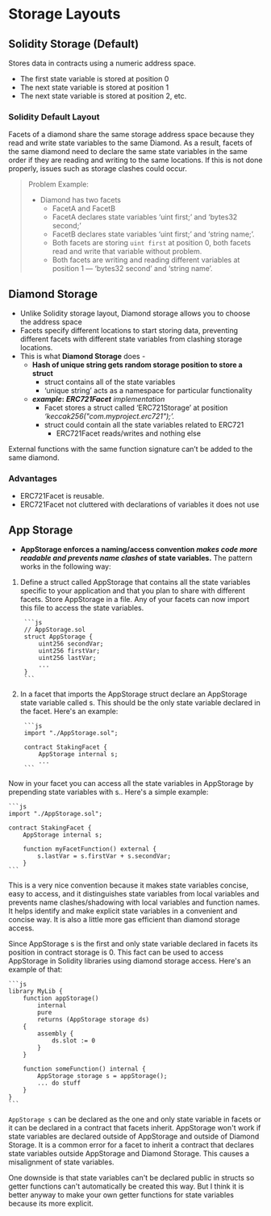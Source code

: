 
# **Storage Layouts**

## **Solidity Storage (Default)**

Stores data in contracts using a numeric address space. 

- The first state variable is stored at position 0
- The next state variable is stored at position 1
- The next state variable is stored at position 2, etc.

### **Solidity Default Layout**
Facets of a diamond share the same storage address space because they read and write state variables to the same Diamond.
As a result, facets of the same diamond need to declare the same state variables in the same order if they are reading and writing to the same locations.
If this is not done properly, issues such as storage clashes could occur.

> Problem Example:
> - Diamond has two facets
>    - FacetA and FacetB
>    - FacetA declares state variables ‘uint first;’ and ‘bytes32 second;’
>    - FacetB declares state variables ‘uint first;’ and ‘string name;’.
>    - Both facets are storing `uint first` at position 0, both facets read and write that variable without problem.
>    - Both facets are writing and reading different variables at position 1 — ‘bytes32 second’ and ‘string name’.
    

## **Diamond Storage**

- Unlike Solidity storage layout, Diamond storage allows you to choose the address space
- Facets specify different locations to start storing data, preventing different facets with different state variables from clashing storage locations.
- This is what **Diamond Storage** does -
    - **Hash of unique string gets random storage position to store a struct**
        - struct contains all of the state variables
        - ‘unique string’ acts as a namespace for particular functionality
    - ***example*:** ***ERC721Facet** implementation*
        - Facet stores a struct called ‘ERC721Storage’ at position *‘keccak256("com.myproject.erc721");’.*
        - struct could contain all the state variables related to ERC721
            - ERC721Facet reads/writes and nothing else

<Callout emoji='💎'>
    External functions with the same function signature can’t be added to the same diamond.
</Callout>

### **Advantages**

- ERC721Facet is reusable.
- ERC721Facet not cluttered with declarations of variables it does not use

## **App Storage**

- **AppStorage enforces a naming/access convention *makes code more readable and prevents name clashes* of state variables.**
The pattern works in the following way:

1) Define a struct called AppStorage that contains all the state variables specific to your application and that you plan to share with different facets. Store AppStorage in a file. 
Any of your facets can now import this file to access the state variables.
   
        ```js
        // AppStorage.sol
        struct AppStorage {
            uint256 secondVar;
            uint256 firstVar;
            uint256 lastVar;
            ...
        }
        ```

2) In a facet that imports the AppStorage struct declare an AppStorage state variable called s.
This should be the only state variable declared in the facet. Here's an example:

        ```js
        import "./AppStorage.sol";

        contract StakingFacet {
            AppStorage internal s;
            ...
        ```

Now in your facet you can access all the state variables in AppStorage by prepending state variables with s.. Here's a simple example:

    ```js
    import "./AppStorage.sol";

    contract StakingFacet {
        AppStorage internal s;

        function myFacetFunction() external {
            s.lastVar = s.firstVar + s.secondVar;
        }
    ```

This is a very nice convention because it makes state variables concise, easy to access, and it distinguishes state variables from local variables and prevents name clashes/shadowing with local variables and function names. It helps identify and make explicit state variables in a convenient and concise way. It is also a little more gas efficient than diamond storage access.

Since AppStorage s is the first and only state variable declared in facets its position in contract storage is 0. This fact can be used to access AppStorage in Solidity libraries using diamond storage access. Here's an example of that:

    ```js
    library MyLib {
        function appStorage() 
            internal 
            pure 
            returns (AppStorage storage ds) 
        {    
            assembly {
                ds.slot := 0
            }
        }

        function someFunction() internal {
            AppStorage storage s = appStorage();
            ... do stuff
        }
    }
    ```

`AppStorage s` can be declared as the one and only state variable in facets or it can be declared in a contract that facets inherit.
AppStorage won't work if state variables are declared outside of AppStorage and outside of Diamond Storage. 
It is a common error for a facet to inherit a contract that declares state variables outside AppStorage and Diamond Storage. 
This causes a misalignment of state variables.

One downside is that state variables can't be declared public in structs so getter functions can't automatically be created this way. 
But I think it is better anyway to make your own getter functions for state variables because its more explicit.
